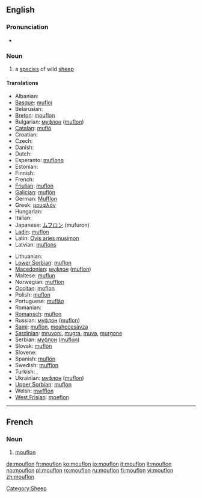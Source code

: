 ==English==

===Pronunciation===
* {{IPA|/ˈmʊflɔn/}}

===Noun===
{{wikipedia}}
{{en-noun}}

# a [[species]] of wild [[sheep]]

====Translations====
{{trans-top|sheep}}
* Albanian: {{t-|sq|mufloni|xs=Albanian}}
* [[Basque]]: [[mufloi]]
* Belarusian: {{t-|be|муфлон|xs=Belarusian}}
* [[Breton]]: [[mouflon]]
* Bulgarian: [[муфлон]] ([[muflon]])
* [[Catalan]]: [[mufló]]
* Croatian: {{t-|hr|muflon}}
* Czech: {{t-|cs|muflon}}
* Danish: {{t-|da|muflon}}
* Dutch: {{t+|nl|moeflon|m}}
* Esperanto: [[muflono]]
* Estonian: {{t-|et|muflon}}
* Finnish: {{t-|fi|mufloni}}
* French: {{t+|fr|mouflon|m}}
* [[Friulian]]: [[muflon]]
* [[Galician]]: [[muflón]]
* German: [[Mufflon]] {{m}}
* Greek: [[μουφλόν]] '' ''
* Hungarian: {{t-|hu|muflon}}
* Italian: {{t+|it|muflone|m}}
* Japanese: [[ムフロン]] (mufuron)
* [[Ladin]]: [[muflon]]
* Latin: [[Ovis aries musimon]] '' ''
* Latvian: [[muflons]]
{{trans-mid}}
* Lithuanian: {{t+|lt|muflonas|xs=Lithuanian}}
* [[Lower Sorbian]]: [[muflon]]
* [[Macedonian]]: [[муфлон]] ([[muflon]])
* Maltese: [[muflun]]
* Norwegian: [[mufflon]]
* [[Occitan]]: [[moflon]]
* Polish: [[muflon]] '' ''
* Portuguese: [[muflăo]]
* Romanian: {{t+|ro|muflon}}
* [[Romansch]]: [[muflon]]
* Russian: [[муфлон]] ([[muflon]]) '' ''
* [[Sami]]: [[muflon]], [[meahccesávza]]
* [[Sardinian]]: [[mruvoni]], [[mugra]], [[muva]], [[murgone]]
* Serbian: [[муфлон]] ([[muflon]])
* Slovak: [[muflón]]
* Slovene: {{t+|sl|muflon}}
* Spanish: [[muflón]] {{m}}
* Swedish: [[mufflon]]
* Turkish: {{t+|tr|yaban koyunu}}, {{t+|tr|muflon}}
* Ukrainian: [[муфлон]] ([[muflon]])
* [[Upper Sorbian]]: [[muflon]]
* Welsh: [[mwfflon]]
* [[West Frisian]]: [[moeflon]]
{{trans-bottom}}

----

==French==

===Noun===
{{fr-noun|m}}

# [[mouflon]]

[[Category:Sheep]]

[[de:mouflon]]
[[fr:mouflon]]
[[ko:mouflon]]
[[io:mouflon]]
[[it:mouflon]]
[[lt:mouflon]]
[[no:mouflon]]
[[pl:mouflon]]
[[ro:mouflon]]
[[ru:mouflon]]
[[fi:mouflon]]
[[vi:mouflon]]
[[zh:mouflon]]